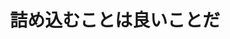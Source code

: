 ﻿---
title: "詰め込むことは良いことだ"
category: "工学院"
vol: 37
interviewee: "梶谷 洋司 "
url: ""
tags: []
pdf: "37-3.pdf"
career: ""
preface: "集積回路設計の自動化の研究。多数の素子を最小面積に配置する問題を取り扱っている。従来の方法を遥かに上回る性能を実現した。"
---
